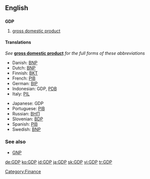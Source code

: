 ==English==

==={{initialism}}===
'''GDP'''
{{wikipedia}}

# [[gross domestic product]]

====Translations====
''See'' '''[[gross domestic product]]''' ''for the full forms of these abbreviations''
{{trans-top|gross domestic product}}
*Danish: [[BNP]]
*Dutch: [[BNP]]
*Finnish: [[BKT]]
*French: [[PIB]] {{m}}
*German: [[BIP]]
*Indonesian: GDP, [[PDB]]
*Italy: [[PIL]]
{{trans-mid}}
*Japanese: GDP
*Portuguese: [[PIB]]
*Russian: [[ВНП]]
*Slovenian: [[BDP]]
*Spanish: [[PIB]]
*Swedish: [[BNP]]
{{trans-bottom}}

===See also===
*[[GNP]]

[[Category:Finance]]

[[de:GDP]]
[[ko:GDP]]
[[id:GDP]]
[[ja:GDP]]
[[sk:GDP]]
[[vi:GDP]]
[[tr:GDP]]
